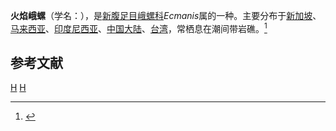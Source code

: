 {{Speciesbox
| taxon = Ecmanis ignea
| binomial_authority = (Gmelin, 1791)
}}
'''火焰峨螺'''（学名：''{{lang|la|Ecmanis ignea}}''），是[[新腹足目|新腹足目]][[峨螺科|峨螺科]]''Ecmanis''属的一种。主要分布于[[新加坡|新加坡]]、[[马来西亚|马来西亚]]、[[印度尼西亚|印度尼西亚]]、[[中国大陆|中国大陆]]、[[台湾|台湾]]，常栖息在潮间带岩礁。<ref>{{cite web|url=http://shell.sinica.edu.tw/chinese/shellbase_detail.php?science_no=1103|title=国际贝库：火焰峨螺|publisher=台湾贝类资料库|accessdate=2009-08-11|archive-date=2016-03-04|archive-url=https://web.archive.org/web/20160304125913/http://shell.sinica.edu.tw/chinese/shellbase_detail.php?science_no=1103|dead-url=no}}</ref>

== 参考文献 ==
{{reflist}}
{{taxonbar}}
[[Category:_1791年描述的动物|H]]
[[Category:峨螺科|H]]